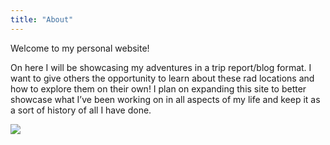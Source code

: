 ```yaml
---
title: "About"
---
```


Welcome to my personal website!

On here I will be showcasing my adventures in a trip report/blog format. I want to give others the opportunity to learn about these rad locations and how to explore them on their own! I plan on expanding this site to better showcase what I've been working on in all aspects of my life and keep it as a sort of history of all I have done.

![](images/clipboard-2810096613.png)
